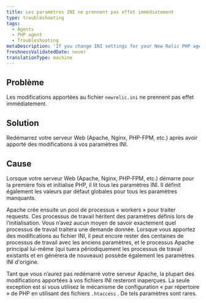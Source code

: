 ```yaml
---
title: Les paramètres INI ne prennent pas effet immédiatement
type: troubleshooting
tags:
  - Agents
  - PHP agent
  - Troubleshooting
metaDescription: 'If you change INI settings for your New Relic PHP agent, restart your web server to ensure the new settings take effect properly.'
freshnessValidatedDate: never
translationType: machine
---
```


## Problème

Les modifications apportées au fichier `newrelic.ini` ne prennent pas effet immédiatement.

## Solution

Redémarrez votre serveur Web (Apache, Nginx, PHP-FPM, etc.) après avoir apporté des modifications à vos paramètres INI.

## Cause

Lorsque votre serveur Web (Apache, Nginx, PHP-FPM, etc.) démarre pour la première fois et initialise PHP, il lit tous les paramètres INI. Il définit également les valeurs par défaut globales pour tous les paramètres manquants.

Apache crée ensuite un pool de processus « workers » pour traiter requests. Ces processus de travail héritent des paramètres définis lors de l’initialisation. Vous n’avez aucun moyen de savoir exactement quel processus de travail traitera une demande donnée. Lorsque vous apportez des modifications au fichier INI, il peut encore rester des centaines de processus de travail avec les anciens paramètres, et le processus Apache principal lui-même (qui tuera périodiquement les processus de travail existants et en générera de nouveaux) possède également les paramètres INI d'origine.

Tant que vous n’aurez pas redémarré votre serveur Apache, la plupart des modifications apportées à vos fichiers INI resteront inaperçues. La seule exception est si vous utilisez le mécanisme de configuration « par répertoire » de PHP en utilisant des fichiers `.htaccess` . De tels paramètres sont rares.